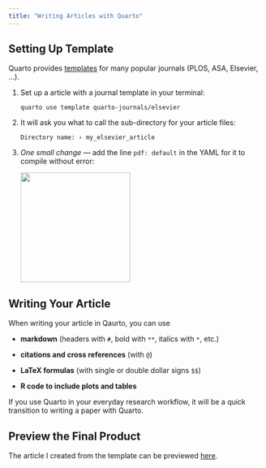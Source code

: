 ```yaml
---
title: "Writing Articles with Quarto"
---
```


## Setting Up Template

Quarto provides [templates](https://quarto.org/docs/journals/) for many popular journals (PLOS, ASA, Elsevier, ...).

1.  Set up a article with a journal template in your terminal:

        quarto use template quarto-journals/elsevier

2.  It will ask you what to call the sub-directory for your article files:

        Directory name: › my_elsevier_article

3.  *One small change* --- add the line `pdf: default` in the YAML for it to compile without error:

    ![](images/image-98481140.png){width="216"}

## Writing Your Article

When writing your article in Qaurto, you can use

-   **markdown** (headers with `#`, bold with `**`, italics with `*`, etc.)

-   **citations and cross references** (with `@`)

-   **LaTeX formulas** (with single or double dollar signs `$$`)

-   **R code to include plots and tables**

If you use Quarto in your everyday research workflow, it will be a quick transition to writing a paper with Quarto.

## Preview the Final Product

The article I created from the template can be previewed [here](https://github.com/jennalandy/remodel-your-qmd/blob/master/my_elsevier_article/my_elsevier_article.pdf).
